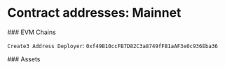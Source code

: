 
# Contract addresses: Mainnet

<div className="space-y-1 mt-4">
  ### EVM Chains
  <EVMChains environment="mainnet" />

`Create3 Address Deployer`: `0xf49B10ccFB7D82C3a8749fFB1aAF3e0c936Eba36`

</div>

<div className="space-y-1 mt-4">
  ### Assets
  <EVMAssets client:only environment="mainnet" />
</div>
